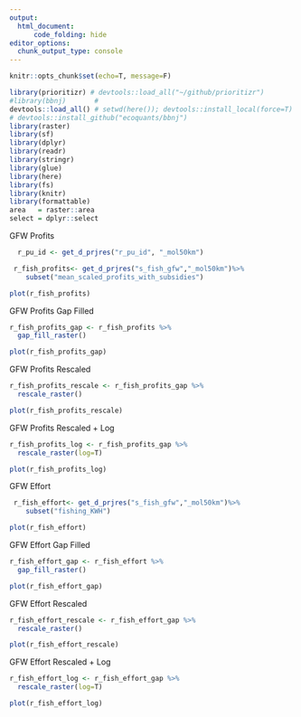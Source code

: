 ```yaml
---
output: 
  html_document:
      code_folding: hide
editor_options: 
  chunk_output_type: console
---
```


```r
knitr::opts_chunk$set(echo=T, message=F)
```

```r
library(prioritizr) # devtools::load_all("~/github/prioritizr")
#library(bbnj)       # 
devtools::load_all() # setwd(here()); devtools::install_local(force=T) 
# devtools::install_github("ecoquants/bbnj")
library(raster)
library(sf)
library(dplyr)
library(readr)
library(stringr)
library(glue)
library(here)
library(fs)
library(knitr)
library(formattable)
area   = raster::area
select = dplyr::select
```

GFW Profits

```r

  r_pu_id <- get_d_prjres("r_pu_id", "_mol50km")

 r_fish_profits<- get_d_prjres("s_fish_gfw","_mol50km")%>%
    subset("mean_scaled_profits_with_subsidies")

plot(r_fish_profits)

```

GFW Profits Gap Filled


```r

r_fish_profits_gap <- r_fish_profits %>%
  gap_fill_raster()

plot(r_fish_profits_gap)

```

GFW Profits Rescaled

```r
r_fish_profits_rescale <- r_fish_profits_gap %>%
  rescale_raster()

plot(r_fish_profits_rescale)
```

GFW Profits Rescaled + Log

```r
r_fish_profits_log <- r_fish_profits_gap %>%
  rescale_raster(log=T)

plot(r_fish_profits_log)
```

GFW Effort

```r
 r_fish_effort<- get_d_prjres("s_fish_gfw","_mol50km")%>%
    subset("fishing_KWH")

plot(r_fish_effort)
```

GFW Effort Gap Filled


```r

r_fish_effort_gap <- r_fish_effort %>%
  gap_fill_raster()

plot(r_fish_effort_gap)

```

GFW Effort Rescaled

```r
r_fish_effort_rescale <- r_fish_effort_gap %>%
  rescale_raster()

plot(r_fish_effort_rescale)
```

GFW Effort Rescaled + Log

```r
r_fish_effort_log <- r_fish_effort_gap %>%
  rescale_raster(log=T)

plot(r_fish_effort_log)
```
